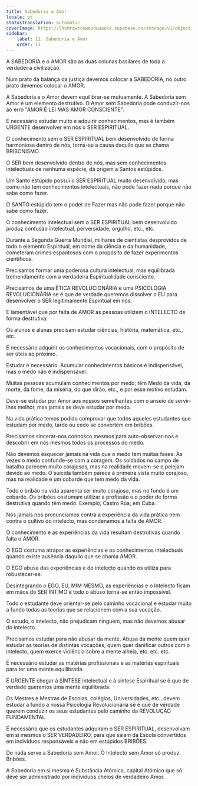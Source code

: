```yaml
---
title: Sabedoria e Amor
locale: pt
statusTranslation: automatic
coverImage: https://lhvmrqwrcowdvduuaukz.supabase.co/storage/v1/object/public/strapi-uploads/small_cover-educacion-fundamental.webp-2d51a7828a2b1309555be27f7e2a61a0.webp
sidebar:
    label: 11. Sabedoria e Amor
    order: 11
---
```

A SABEDORIA e o AMOR são as duas colunas basilares de toda a verdadeira civilização.

Num prato da balança da justiça devemos colocar a SABEDORIA, no outro prato devemos colocar o AMOR.

A Sabedoria e o Amor devem equilibrar-se mutuamente. A Sabedoria sem Amor é um elemento destrutivo. O Amor sem Sabedoria pode conduzir-nos ao erro "AMOR É LEI MAS AMOR CONSCIENTE".

É necessário estudar muito e adquirir conhecimentos, mas é também URGENTE desenvolver em nós o SER ESPIRITUAL.

O conhecimento sem o SER ESPIRITUAL bem desenvolvido de forma harmoniosa dentro de nós, torna-se a causa daquilo que se chama BRIBONISMO.

O SER bem desenvolvido dentro de nós, mas sem conhecimentos intelectuais de nenhuma espécie, dá origem a Santos estúpidos.

Um Santo estúpido possui o SER ESPIRITUAL muito desenvolvido, mas como não tem conhecimentos intelectuais, não pode fazer nada porque não sabe como fazer.

O SANTO estúpido tem o poder de Fazer mas não pode fazer porque não sabe como fazer.

O conhecimento intelectual sem o SER ESPIRITUAL bem desenvolvido produz confusão intelectual, perversidade, orgulho, etc., etc.

Durante a Segunda Guerra Mundial, milhares de cientistas desprovidos de todo o elemento Espiritual, em nome da ciência e da humanidade, cometeram crimes espantosos com o propósito de fazer experimentos científicos.

Precisamos formar uma poderosa cultura intelectual, mas equilibrada tremendamente com a verdadeira Espiritualidade consciente.

Precisamos de uma ÉTICA REVOLUCIONÁRIA e uma PSICOLOGIA REVOLUCIONÁRIA se é que de verdade queremos dissolver o EU para desenvolver o SER legitimamente Espiritual em nós.

É lamentável que por falta de AMOR as pessoas utilizem o INTELECTO de forma destrutiva.

Os alunos e alunas precisam estudar ciências, história, matemática, etc., etc.

É necessário adquirir os conhecimentos vocacionais, com o propósito de ser úteis ao próximo.

Estudar é necessário. Acumular conhecimentos básicos é indispensável, mas o medo não é indispensável.

Muitas pessoas acumulam conhecimentos por medo; têm Medo da vida, da morte, da fome, da miséria, do que dirão, etc., e por esse motivo estudam.

Deve-se estudar por Amor aos nossos semelhantes com o anseio de servir-lhes melhor, mas jamais se deve estudar por medo.

Na vida prática temos podido comprovar que todos aqueles estudantes que estudam por medo, tarde ou cedo se convertem em bribões.

Precisamos sincerar-nos connosco mesmos para auto-observar-nos e descobrir em nós mesmos todos os processos do medo.

Não devemos esquecer jamais na vida que o medo tem muitas fases. Às vezes o medo confunde-se com a coragem. Os soldados no campo de batalha parecem muito corajosos, mas na realidade movem-se e pelejam devido ao medo. O suicida também parece à primeira vista muito corajoso, mas na realidade é um cobarde que tem medo da vida.

Todo o bribão na vida aparenta ser muito corajoso, mas no fundo é um cobarde. Os bribões costumam utilizar a profissão e o poder de forma destrutiva quando têm medo. Exemplo; Castro Rúa; em Cuba.

Nós jamais nos pronunciamos contra a experiência da vida prática nem contra o cultivo do intelecto, mas condenamos a falta de AMOR.

O conhecimento e as experiências da vida resultam destrutivas quando falta o AMOR.

O EGO costuma atrapar as experiências e os conhecimentos intelectuais quando existe ausência daquilo que se chama AMOR.

O EGO abusa das experiências e do intelecto quando os utiliza para robustecer-se.

Desintegrando o EGO, EU, MIM MESMO, as experiências e o Intelecto ficam em mãos do SER ÍNTIMO e todo o abuso torna-se então impossível.

Todo o estudante deve orientar-se pelo caminho vocacional e estudar muito a fundo todas as teorias que se relacionem com a sua vocação.

O estudo, o intelecto, não prejudicam ninguém, mas não devemos abusar do intelecto.

Precisamos estudar para não abusar da mente. Abusa da mente quem quer estudar as teorias de distintas vocações, quem quer danificar outros com o intelecto, quem exerce violência sobre a mente alheia, etc. etc. etc.

É necessário estudar as matérias profissionais e as matérias espirituais para ter uma mente equilibrada.

É URGENTE chegar à SÍNTESE intelectual e à síntese Espiritual se é que de verdade queremos uma mente equilibrada.

Os Mestres e Mestras de Escolas, colégios, Universidades, etc., devem estudar a fundo a nossa Psicologia Revolucionária se é que de verdade querem conduzir os seus estudantes pelo caminho da REVOLUÇÃO FUNDAMENTAL.

É necessário que os estudantes adquiram o SER ESPIRITUAL, desenvolvam em si mesmos o SER VERDADEIRO, para que saiam da Escola convertidos em indivíduos responsáveis e não em estúpidos BRIBÕES.

De nada serve a Sabedoria sem Amor. O Intelecto sem Amor só produz Bribões.

A Sabedoria em si mesma é Substância Atómica, capital Atómico que só deve ser administrado por indivíduos cheios de verdadeiro Amor.

